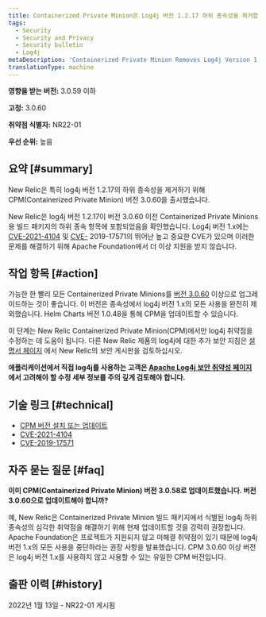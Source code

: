 ```yaml
---
title: Containerized Private Minion은 Log4j 버전 1.2.17 하위 종속성을 제거합니다.
tags:
  - Security
  - Security and Privacy
  - Security bulletin
  - Log4j
metaDescription: 'Containerized Private Minion Removes Log4j Version 1.2.17 subdependency, Security Bulletin NR22-01'
translationType: machine
---
```


**영향을 받는 버전:** 3.0.59 이하

**고정:** 3.0.60

**취약점 식별자:** NR22-01

**우선 순위:** 높음

## 요약 [#summary]

New Relic은 특히 log4j 버전 1.2.17의 하위 종속성을 제거하기 위해 CPM(Containerized Private Minion) 버전 3.0.60을 출시했습니다.

New Relic은 log4j 버전 1.2.17이 버전 3.0.60 이전 Containerized Private Minions용 빌드 패키지의 하위 종속 항목에 포함되었음을 확인했습니다. Log4j 버전 1.x에는 [CVE-2021-4104](https://nvd.nist.gov/vuln/detail/CVE-2021-4104) 및 [CVE-](https://nvd.nist.gov/vuln/detail/CVE-2019-17571) 2019-17571의 뛰어난 높고 중요한 CVE가 있으며 이러한 문제를 해결하기 위해 Apache Foundation에서 더 이상 지원을 받지 않습니다.

## 작업 항목 [#action]

가능한 한 빨리 모든 Containerized Private Minions를 [버전 3.0.60](/docs/release-notes/synthetics-release-notes/containerized-private-minions-release-notes/containerized-private-minion-cpm-3060) 이상으로 업그레이드하는 것이 좋습니다. 이 버전은 종속성에서 log4j 버전 1.x의 모든 사용을 완전히 제외했습니다. Helm Charts 버전 1.0.48을 통해 CPM을 업데이트할 수 있습니다.

이 단계는 New Relic Containerized Private Minion(CPM)에서만 log4j 취약점을 수정하는 데 도움이 됩니다. 다른 New Relic 제품의 log4j에 대한 추가 보안 지침은 [설명서 페이지](/docs/security/security-privacy/information-security/security-bulletins/) 에서 New Relic의 보안 게시판을 검토하십시오.

**애플리케이션에서 직접 log4j를 사용하는 고객은 [Apache Log4j 보안 취약성 페이지](https://logging.apache.org/log4j/2.x/security.html) 에서 고려해야 할 수정 세부 정보를 주의 깊게 검토해야 합니다.**

## 기술 링크 [#technical]

* [CPM 버전 설치 또는 업데이트](docs/synthetics/synthetic-monitoring/private-locations/install-containerized-private-minions-cpms/#install)
* [CVE-2021-4104](https://nvd.nist.gov/vuln/detail/CVE-2021-4104)
* [CVE-2019-17571](https://nvd.nist.gov/vuln/detail/CVE-2019-17571)

## 자주 묻는 질문 [#faq]

**이미 CPM(Containerized Private Minion) 버전 3.0.58로 업데이트했습니다. 버전 3.0.60으로 업데이트해야 합니까?**

예, New Relic은 Containerized Private Minion 빌드 패키지에서 식별된 log4j 하위 종속성의 심각한 취약점을 해결하기 위해 현재 업데이트할 것을 강력히 권장합니다. Apache Foundation은 프로젝트가 지원되지 않고 미해결 취약점이 있기 때문에 log4j 버전 1.x의 모든 사용을 중단하라는 권장 사항을 발표했습니다. CPM 3.0.60 이상 버전은 log4j 버전 1.x를 사용하지 않고 사용할 수 있는 유일한 CPM 버전입니다.

## 출판 이력 [#history]

2022년 1월 13일 - NR22-01 게시됨